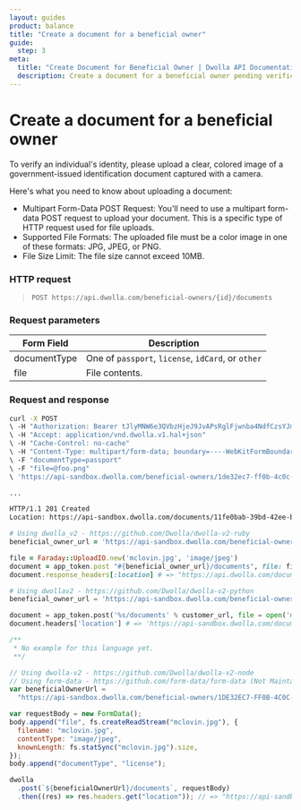 ```yaml
---
layout: guides
product: balance
title: "Create a document for a beneficial owner"
guide:
  step: 3
meta:
  title: "Create Document for Beneficial Owner | Dwolla API Documentation"
  description: Create a document for a beneficial owner pending verification by uploading a photo of the document.
---
```


# Create a document for a beneficial owner

To verify an individual's identity, please upload a clear, colored image of a government-issued identification document captured with a camera.

Here's what you need to know about uploading a document:

- Multipart Form-Data POST Request: You'll need to use a multipart form-data POST request to upload your document. This is a specific type of HTTP request used for file uploads.
- Supported File Formats: The uploaded file must be a color image in one of these formats: JPG, JPEG, or PNG.
- File Size Limit: The file size cannot exceed 10MB.

### HTTP request

> `POST https://api.dwolla.com/beneficial-owners/{id}/documents`

### Request parameters

| Form Field   | Description                                        |
| ------------ | -------------------------------------------------- |
| documentType | One of `passport`, `license`, `idCard`, or `other` |
| file         | File contents.                                     |

### Request and response

```bash
curl -X POST
\ -H "Authorization: Bearer tJlyMNW6e3QVbzHjeJ9JvAPsRglFjwnba4NdfCzsYJm7XbckcR"
\ -H "Accept: application/vnd.dwolla.v1.hal+json"
\ -H "Cache-Control: no-cache"
\ -H "Content-Type: multipart/form-data; boundary=----WebKitFormBoundary7MA4YWxkTrZu0gW"
\ -F "documentType=passport"
\ -F "file=@foo.png"
\ 'https://api-sandbox.dwolla.com/beneficial-owners/1de32ec7-ff0b-4c0c-9f09-19629e6788ce/documents'

...

HTTP/1.1 201 Created
Location: https://api-sandbox.dwolla.com/documents/11fe0bab-39bd-42ee-bb39-275afcc050d0
```

```ruby
# Using dwolla_v2 - https://github.com/Dwolla/dwolla-v2-ruby
beneficial_owner_url = 'https://api-sandbox.dwolla.com/beneficial-owners/1DE32EC7-FF0B-4C0C-9F09-19629E6788CE'

file = Faraday::UploadIO.new('mclovin.jpg', 'image/jpeg')
document = app_token.post "#{beneficial_owner_url}/documents", file: file, documentType: 'license'
document.response_headers[:location] # => "https://api.dwolla.com/documents/fb919e0b-ffbe-4268-b1e2-947b44328a16"
```

```python
# Using dwollav2 - https://github.com/Dwolla/dwolla-v2-python
beneficial_owner_url = 'https://api-sandbox.dwolla.com/beneficial-owners/1DE32EC7-FF0B-4C0C-9F09-19629E6788CE'

document = app_token.post('%s/documents' % customer_url, file = open('mclovin.jpg', 'rb'), documentType = 'license')
document.headers['location'] # => 'https://api-sandbox.dwolla.com/documents/fb919e0b-ffbe-4268-b1e2-947b44328a16'
```

```php
/**
 * No example for this language yet.
 **/
```

```javascript
// Using dwolla-v2 - https://github.com/Dwolla/dwolla-v2-node
// Using form-data - https://github.com/form-data/form-data (Not Maintained By Dwolla)
var beneficialOwnerUrl =
  "https://api-sandbox.dwolla.com/beneficial-owners/1DE32EC7-FF0B-4C0C-9F09-19629E6788CE";

var requestBody = new FormData();
body.append("file", fs.createReadStream("mclovin.jpg"), {
  filename: "mclovin.jpg",
  contentType: "image/jpeg",
  knownLength: fs.statSync("mclovin.jpg").size,
});
body.append("documentType", "license");

dwolla
  .post(`${beneficialOwnerUrl}/documents`, requestBody)
  .then((res) => res.headers.get("location")); // => "https://api-sandbox.dwolla.com/documents/fb919e0b-ffbe-4268-b1e2-947b44328a16"
```
